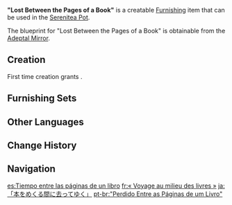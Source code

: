 {{Furnishing Infobox
|id             = 361204
|image          = Item "Lost Between the Pages of a Book".png
|category       = Large Furnishing
|subcategory    = Bookcase
|quality        = 4
|adeptal_energy = 90
|load           = 270
|reduced_load   = 203
|description    = A master-crafted bookshelf made from birch. Not only can it hold numerous books, but it even has an exquisite [[Fontaine]]-made clock in the middle.<br>The turning clock-hands and the mountains of books also serve to represent the time that has flown by and the endless store of things that need to be done.
|blueprint      = Adeptal Mirror
|adeptal mirror = 4
}}
'''"Lost Between the Pages of a Book"''' is a creatable [[Furnishing]] item that can be used in the [[Serenitea Pot]].

The blueprint for "Lost Between the Pages of a Book" is obtainable from the [[Adeptal Mirror]].

==Creation==
First time creation grants {{Item|Trust|24|x=90}}.
{{Recipe
|type = Creation
|time = 16h
|Birch Wood = 16
|Blue Dye = 4
|Red Dye = 4
|sort = Birch Wood;Blue Dye;Red Dye
}}

==Furnishing Sets==
{{Craft Usage|type=Furnishing Set}}

==Other Languages==
{{Other Languages
|en      = "Lost Between the Pages of a Book"
|zhs     = 「易逝于书页翻飞间」
|zhs_rm  = "Yì Shì Yú Shūyè Fān Fēi Jiān"
|zht     = 「易逝於書頁翻飛間」
|zht_rm  = "Yì Shì Yú Shūyè Fān Fēi Jiān"
|zh_tl   = 
|ja      = 「本をめくる間に去ってゆく」
|ja_rm   = "Hon wo mekuru ma ni satte yuku"
|ja_tl   = "While Turning Pages Time Passes"
|ko      = 「책장을 넘기는 사이에」
|ko_tl   = "Whilst Turning A Page"
|es      = Tiempo entre las páginas de un libro
|es_tl   = Time Between the Pages of a Book
|fr      = «&nbsp;Voyage au milieu des livres&nbsp;»
|fr_tl   = "Journey Among the Books"
|ru      = Вечность среди книжных страниц
|ru_tl   = Eternity Between Pages of a Book
|th      = "สิ่งที่หายไปจากหน้าหนังสือ"
|th_rm   = "Sing thi Hai Pai Chak Na Nang-sue"
|th_tl   = "The Lost Thing Between the Pages of a Book"
|vi      = Đắm Chìm Giữa Trang Sách
|vi_tl   = Lost Between the Pages
|de      = „Verloren in den Seiten eines Buches“
|de_tl   = "Lost Between the Pages of a Book"
|id      = "Tersesat di Antara Lembaran Buku"
|id_tl   = "Lost Between the Pages of a Book"
|pt      = "Perdido Entre as Páginas de um Livro"
|pt_tl   = "Lost Between the Pages of a Book"
|tr      = Sonsuz Kitap Sayfaları Arasında
|tr_tl   = "Between the Endless Book Pages"
|it      = Libreria Viaggio tra le pagine di un libro
|it_tl   = Library Travel Between the Pages of a Book
}}

==Change History==
{{Change History|1.5}}

==Navigation==
{{Furnishing Navbox|interior}}

[[es:Tiempo entre las páginas de un libro]]
[[fr:« Voyage au milieu des livres »]]
[[ja:「本をめくる間に去ってゆく」]]
[[pt-br:"Perdido Entre as Páginas de um Livro"]]
